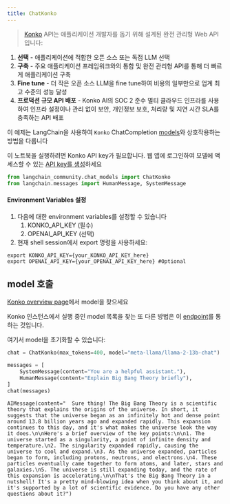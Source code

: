 ```yaml
---
title: ChatKonko
---
```


>[Konko](https://www.konko.ai/) API는 애플리케이션 개발자를 돕기 위해 설계된 완전 관리형 Web API입니다:

1. **선택** - 애플리케이션에 적합한 오픈 소스 또는 독점 LLM 선택
2. **구축** - 주요 애플리케이션 프레임워크와의 통합 및 완전 관리형 API를 통해 더 빠르게 애플리케이션 구축
3. **Fine tune** - 더 작은 오픈 소스 LLM을 fine tune하여 비용의 일부만으로 업계 최고 수준의 성능 달성
4. **프로덕션 규모 API 배포** - Konko AI의 SOC 2 준수 멀티 클라우드 인프라를 사용하여 인프라 설정이나 관리 없이 보안, 개인정보 보호, 처리량 및 지연 시간 SLA를 충족하는 API 배포

이 예제는 LangChain을 사용하여 `Konko` ChatCompletion [models](https://docs.konko.ai/docs/list-of-models#konko-hosted-models-for-chatcompletion)와 상호작용하는 방법을 다룹니다

이 노트북을 실행하려면 Konko API key가 필요합니다. 웹 앱에 로그인하여 모델에 액세스할 수 있는 [API key를 생성](https://platform.konko.ai/settings/api-keys)하세요

```python
from langchain_community.chat_models import ChatKonko
from langchain.messages import HumanMessage, SystemMessage
```

#### Environment Variables 설정

1. 다음에 대한 environment variables를 설정할 수 있습니다
   1. KONKO_API_KEY (필수)
   2. OPENAI_API_KEY (선택)
2. 현재 shell session에서 export 명령을 사용하세요:

```shell
export KONKO_API_KEY={your_KONKO_API_KEY_here}
export OPENAI_API_KEY={your_OPENAI_API_KEY_here} #Optional
```

## model 호출

[Konko overview page](https://docs.konko.ai/docs/list-of-models)에서 model을 찾으세요

Konko 인스턴스에서 실행 중인 model 목록을 찾는 또 다른 방법은 이 [endpoint](https://docs.konko.ai/reference/get-models)를 통하는 것입니다.

여기서 model을 초기화할 수 있습니다:

```python
chat = ChatKonko(max_tokens=400, model="meta-llama/llama-2-13b-chat")
```

```python
messages = [
    SystemMessage(content="You are a helpful assistant."),
    HumanMessage(content="Explain Big Bang Theory briefly"),
]
chat(messages)
```

```output
AIMessage(content="  Sure thing! The Big Bang Theory is a scientific theory that explains the origins of the universe. In short, it suggests that the universe began as an infinitely hot and dense point around 13.8 billion years ago and expanded rapidly. This expansion continues to this day, and it's what makes the universe look the way it does.\n\nHere's a brief overview of the key points:\n\n1. The universe started as a singularity, a point of infinite density and temperature.\n2. The singularity expanded rapidly, causing the universe to cool and expand.\n3. As the universe expanded, particles began to form, including protons, neutrons, and electrons.\n4. These particles eventually came together to form atoms, and later, stars and galaxies.\n5. The universe is still expanding today, and the rate of this expansion is accelerating.\n\nThat's the Big Bang Theory in a nutshell! It's a pretty mind-blowing idea when you think about it, and it's supported by a lot of scientific evidence. Do you have any other questions about it?")
```